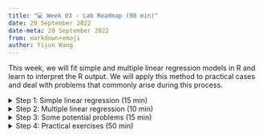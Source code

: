 ---
title: "💻 Week 03 - Lab Roadmap (90 min)"
date: 20 September 2022
date-meta: 20 September 2022
from: markdown+emoji
author: Yijun Wang
---

This week, we will fit simple and multiple linear regression models in R and learn to interpret the R output. We will apply this method to practical cases and deal with problems that commonly arise during this process.

<details><summary>Step 1: Simple linear regression (15 min)</summary>

## Step 1: Simple linear regression

We will follow the instructions below step by step together while answering whatever questions you might encounter along the way.

1. Install and load the `ISLR2` package, which contains a large collection of data sets and functions.

    ```r
    > install.packages("ISLR2").
    > library (ISLR2)
    ```
    
    The function `install.packages()` is used to download packages that don't come with R. This installation only needs to be done the first time you use a package. However, the `library()` function must be called within each R session to load packages.

2. Use the `Boston` data set in the `ISLR2` library. It records `medv` (median house value) for 506 census tracts in Boston. Have a look at the first few rows of the Boston data set:

    ```r
    > head (Boston)
        crim zn indus chas   nox    rm  age    dis rad tax ptratio lstat medv
    1 0.00632 18  2.31    0 0.538 6.575 65.2 4.0900   1 296    15.3  4.98 24.0
    2 0.02731  0  7.07    0 0.469 6.421 78.9 4.9671   2 242    17.8  9.14 21.6
    3 0.02729  0  7.07    0 0.469 7.185 61.1 4.9671   2 242    17.8  4.03 34.7
    4 0.03237  0  2.18    0 0.458 6.998 45.8 6.0622   3 222    18.7  2.94 33.4
    5 0.06905  0  2.18    0 0.458 7.147 54.2 6.0622   3 222    18.7  5.33 36.2
    6 0.02985  0  2.18    0 0.458 6.430 58.7 6.0622   3 222    18.7  5.21 28.7
    ```

    We want to predict `medv` using the available predictors, such as `rm` (average number of rooms per house), `age` (average age of houses), and `lstat` (percentage of households with low socioeconomic status). To find out more about the data set, we can type `?Boston`.

3. Fit a simple linear regression `lm()` model, with `medv` as the response and `lstat` as the predictor:

    ```r
    > lm.fit <- lm(medv ~ lstat , data = Boston)
    ```

    or 

   ```r
    > attach (Boston)
    > lm.fit <- lm(medv ~ lstat)
    ```

    The basic syntax is `lm(y ∼ x, data)`, where `y` is the response, `x` is the predictor, and `data` is the data set in which we keep these two variables.

4. Use the function `summary()` to understand detailed information about the model lm.fit we just fitted, like p-values and standard errors for the coefficients, as well as the R<sup>2</sup> statistic and F-statistic:

    ```r
    > summary(lm.fit)

    Call:
    lm(formula = medv ~ lstat, data = Boston)

    Residuals:
        Min      1Q  Median      3Q     Max 
    -15.168  -3.990  -1.318   2.034  24.500 

    Coefficients:
                Estimate Std. Error t value Pr(>|t|)    
    (Intercept) 34.55384    0.56263   61.41   <2e-16 ***
    lstat       -0.95005    0.03873  -24.53   <2e-16 ***
    ---
    Signif. codes:  0 ‘***’ 0.001 ‘**’ 0.01 ‘*’ 0.05 ‘.’ 0.1 ‘ ’ 1

    Residual standard error: 6.216 on 504 degrees of freedom
    Multiple R-squared:  0.5441,    Adjusted R-squared:  0.5432 
    F-statistic: 601.6 on 1 and 504 DF,  p-value: < 2.2e-16
    ```

    Because `lm.fit` is a simple linear regression model, there are only two coefficients: &beta;<sub>0</sub> and &beta;<sub>1</sub>. The Coefficients in the output shows the estimated value, standard error, t-test result and p-value for t-test of &beta;<sub>0</sub> and &beta;<sub>1</sub>. The goodness-of-fit of the model can be measured by the RSE and R<sup>2</sup> in the output.

    We can also use `lm.fit$coefficients` or `coef(lm.fit)` to check the coefficients of the regression model:

    ```r
    > coef(lm.fit)
    (Intercept)       lstat 
     34.5538409  -0.9500494 
    ```
    
5. Obtain a confidence interval for the coefficient estimates using the `confint()` function:

    ```r
    > confint (lm.fit)
                    2.5 %     97.5 %
    (Intercept) 33.448457 35.6592247
    lstat       -1.026148 -0.8739505
    ```

6. Predict the value of `medv` for a given value of `lstat` and generate the confidence intervals of the predicted value:

    ```r
    > predict(lm.fit, data.frame(lstat = (c(5, 10, 15))),
               interval = "confidence")
           fit      lwr      upr
    1 29.80359 29.00741 30.59978
    2 25.05335 24.47413 25.63256
    3 20.30310 19.73159 20.87461
    ```

   For instance, the 95 % confidence interval associated with a `lstat` value of 10 is (24.47, 25.63). As expected, the confidence is centred around the same point (a predicted value of 25.05 for `medv` when `lstat=10`).

7. Plot `medv` and `lstat` along with the least squares regression line using the `plot()` and `abline()` functions.:

    ```r
    > plot(Boston$lstat, Boston$medv, col = "red", pch = "+")
    > abline(lm.fit , lwd = 3, col = "blue")
    > dev.off()
    ```

</details>



<details><summary>Step 2: Multiple linear regression (10 min)</summary>

## Step 2:  Multiple linear regression

We will still use the `Boston` data set to fit multiple linear regression. The fitting process is similar to simple linear regression.

1. Fit a multiple linear regression `lm()` model, with `medv` as the response, `lstat` and `age` as the predictors:
    
    ```r
    > lm.fit <- lm(medv ~ lstat + age , data = Boston)
    > summary (lm.fit)

    Call:
    lm(formula = medv ~ lstat + age, data = Boston)

    Residuals:
        Min      1Q  Median      3Q     Max 
    -15.981  -3.978  -1.283   1.968  23.158 

    Coefficients:
                Estimate Std. Error t value Pr(>|t|)    
    (Intercept) 33.22276    0.73085  45.458  < 2e-16 ***
    lstat       -1.03207    0.04819 -21.416  < 2e-16 ***
    age          0.03454    0.01223   2.826  0.00491 ** 
    ---
    Signif. codes:  0 ‘***’ 0.001 ‘**’ 0.01 ‘*’ 0.05 ‘.’ 0.1 ‘ ’ 1

    Residual standard error: 6.173 on 503 degrees of freedom
    Multiple R-squared:  0.5513,    Adjusted R-squared:  0.5495 
    F-statistic:   309 on 2 and 503 DF,  p-value: < 2.2e-16
    ```
    The syntax `lm(y ~ x1 + x2 + x3)` is used to fit a model with three predictors, `x1`, `x2`, and `x3`. The `summary()` function now outputs the regression coefficients for all the predictors.

2. Fit a multiple linear regression `lm()` model, with `medv` as the response, all rest variables as the predictors:

    ```r
    > lm.fit <- lm(medv ~ ., data = Boston)
    > summary(lm.fit)

    Call:
    lm(formula = medv ~ ., data = Boston)

    Residuals:
         Min       1Q   Median       3Q      Max 
    -15.1304  -2.7673  -0.5814   1.9414  26.2526 

    Coefficients:
                  Estimate Std. Error t value Pr(>|t|)    
    (Intercept)  41.617270   4.936039   8.431 3.79e-16 ***
    crim         -0.121389   0.033000  -3.678 0.000261 ***
    zn            0.046963   0.013879   3.384 0.000772 ***
    indus         0.013468   0.062145   0.217 0.828520    
    chas          2.839993   0.870007   3.264 0.001173 ** 
    nox         -18.758022   3.851355  -4.870 1.50e-06 ***
    rm            3.658119   0.420246   8.705  < 2e-16 ***
    age           0.003611   0.013329   0.271 0.786595    
    dis          -1.490754   0.201623  -7.394 6.17e-13 ***
    rad           0.289405   0.066908   4.325 1.84e-05 ***
    tax          -0.012682   0.003801  -3.337 0.000912 ***
    ptratio      -0.937533   0.132206  -7.091 4.63e-12 ***
    lstat        -0.552019   0.050659 -10.897  < 2e-16 ***
    ---
    Signif. codes:  0 ‘***’ 0.001 ‘**’ 0.01 ‘*’ 0.05 ‘.’ 0.1 ‘ ’ 1

    Residual standard error: 4.798 on 493 degrees of freedom
    Multiple R-squared:  0.7343,    Adjusted R-squared:  0.7278 
    F-statistic: 113.5 on 12 and 493 DF,  p-value: < 2.2e-16   
    ```

    We can access the individual components of a summary object by name (type `?summary.lm` to see what is available). Hence `summary(lm.fit)$r.sq` gives us the R2, and `summary(lm.fit)$sigma` gives us the RSE.

3. Select variables:
    
    In these two multiple linear regression models, the t-tests and F-test results suggest that all predictors are significant for the response variable. However,  it is more often the case that the response is only associated with a subset of the predictors. We call the process of determining which predictors are associated with the response as **variable selection**.

    If the number of predictors is very small, we could perform the variable selection by trying out a lot of different models, each containing a different subset of the predictors. We can then select the best model out of all of the models we have considered.

    If the number of predictors is not very small, the function `regsubsets()` could be used to select the best subset of variables. 

    ```r
    > install.packages('leaps')
    > library(leaps)
    > regfit.full <- regsubsets(medv ~ ., Boston)
    > summary (regfit.full)
    ```  

    The `regsubsets()` function identifies the best model with a given number of predictors, where the best is quantified using RSS. The syntax is the same as for `lm()`. The `summary()` command outputs the best set of variables for each model size. You can use the argument `method` = "forward" or "backward" or "seqrep" choose selection methods. 

</details>



<details><summary> Step 3: Some potential problems (15 min)</summary>
## Step 3: Some potential problems

Many problems may occur when we fit a linear regression model to a particular data set. These problems will lead to inaccurate estimation. In this step, we will identify and overcome potential problems such as outliers, collinearity and interaction effects. 

We present a few of the many methods available, but those interested can explore more after class.

1. Handle interaction terms:
    
    In regression, an interaction effect exists when the effect of an independent variable on the response variable changes, depending on the values of one or more independent variables. When you believe there is an interaction effect, it is easy to include interaction terms in a linear model using the `lm()` function.

    ```r
    > summary (lm(medv ~ lstat * age , data = Boston))

    Call:
    lm(formula = medv ~ lstat * age, data = Boston)

    Residuals:
        Min      1Q  Median      3Q     Max 
    -15.806  -4.045  -1.333   2.085  27.552 

    Coefficients:
                  Estimate Std. Error t value Pr(>|t|)    
    (Intercept) 36.0885359  1.4698355  24.553  < 2e-16 ***
    lstat       -1.3921168  0.1674555  -8.313 8.78e-16 ***
    age         -0.0007209  0.0198792  -0.036   0.9711    
    lstat:age    0.0041560  0.0018518   2.244   0.0252 *  
    ---
    Signif. codes:  0 ‘***’ 0.001 ‘**’ 0.01 ‘*’ 0.05 ‘.’ 0.1 ‘ ’ 1

    Residual standard error: 6.149 on 502 degrees of freedom
    Multiple R-squared:  0.5557,    Adjusted R-squared:  0.5531 
    F-statistic: 209.3 on 3 and 502 DF,  p-value: < 2.2e-16
    ```
    
    The syntax `lstat:black` tells R to include an interaction term between lstat and black. The syntax `lstat*age` simultaneously includes `lstat`, `age`, and the interaction term `lstat×age` as predictors; it is a shorthand for `lstat+age+lstat:age`.

2. Identify outliers through residual plots:

    An outlier is a point for which `y<sub>i</sub>` is far from the value predicted by the model. Outliers can arise for a variety of reasons, such as incorrect recording of observation during data collection. Outliers could be identified through residual plots:

    ```r
    > par(mfrow = c(2, 2))
    > plot(lm.fit)
    > dev.off()
    ```
    
    The `plot` function automatically produces four diagnostic plots when you pass the output from `lm()`. Plots on the left column are residual plots, indicating the relationship between residuals and fitted values.

    In practice, it can be difficult to decide how large a residual needs to be before we consider the point to be an outlier. Instead of plotting the residuals, we can address this problem by plotting the studentized residuals. These are computed by dividing each residual e<sub>i</sub> by its estimated standard studentized residual error. Observations with studentized residuals greater than 3 in absolute value are possible outliers. Using the plot() function to plot the studentized residuals:

    
    ```r
    > plot(predict(lm.fit), rstudent(lm.fit)
    > dev.off()
    ```

3. Handle outliers:

   If we believe an outlier is due to an error in data collection or recording, then one solution is to simply remove the observation. However, care should be taken, as an outlier may instead signal a deficiency with our model, such as a missing predictor.

4. Detect collinearity using the correlation matrix:

    Collinearity refers to the situation in which two or more predictor variables collinearity are closely related to one another. It can be detected through the correlation matrix:
    
    ```r
    > cor(Boston)
    ```
    
    Ignoring the last row and the last column in the matrix, which indicate the relationship with response variable `medv`, an element of this matrix that is large in absolute value indicates a pair of highly correlated variables, and therefore a collinearity problem in the data.

    Or we could detect collinearity quantitatively using `vif()` function:

    ```r
    > vif(lm.fit)
    ```

    Instead of inspecting the correlation matrix, a better way to assess multicollinearity is to compute the variance inflation factor (VIF). As a rule of thumb, a VIF value that exceeds 5 or 10 indicates a problematic amount of collinearity.

5. Handle collinearity:

    When faced with the problem of collinearity, there are two simple solutions. 
    
    The first is to drop one of the problematic variables from the regression. Doing this does not compromise the regression fit much since collinearity implies that the information this variable provides about the response is redundant in the presence of the other variables.   

    The second solution is to combine the collinear variables into a single predictor.

</details>

<details><summary> Step 4: Practical exercises (50 min)</summary>
## Step 4: Practical exercises (in pairs)

So far, we have learnt to fit simple and multiple linear regression models in R. In this practical case, we will continue to use the data set `Auto` studied in the last lab. Make sure that the missing values have been removed from the data.

Eight questions are listed below. You are required to try to answer these questions in pairs using R commands. We will go over the solutions once everyone has finished these questions.

🎯 **Questions** 

1. Use the `lm()` function to perform a simple linear regression with `mpg` as the response and `horsepower` as the predictor. Use the `summary()` function to print the results. Comment on the output. For example:

   i. Is there a relationship between the predictor and the response?
   ii. How strong is the relationship between the predictor and the response?
   iii. Is the relationship between the predictor and the response positive or negative?
   iv. What is the predicted `mpg` associated with a `horsepower` of 98? What are the associated 95 % confidence intervals?

2. Plot the response and the predictor. Use the `abline()` function to display the least squares regression line.
    
3. Use the `plot()` function to produce diagnostic plots of the least squares regression fit. Comment on any problems you see with the fit.

4. Produce a scatterplot matrix that includes all the variables in the data set.

5. Compute the matrix of correlations between the variables using the function `cor()`. You will need to exclude the name variable, which is qualitative.

6. Use the `lm()` function to perform a multiple linear regression with `mpg` as the response and all other variables except `name` as the predictors. Use the `summary()` function to print the results. Comment on the output. For instance:

   i. Is there a relationship between the predictors and the response?
   ii. Which predictors appear to have a statistically significant relationship to the response?
   iii. What does the coefficient for the year variable suggest?

7. Use the `plot()` function to produce diagnostic plots of the linear regression fit. Comment on any problems you see with the fit. Do the residual plots suggest any unusually large outliers? 

8. Use the `*` and `:` symbols to fit linear regression models with interaction effects. Do any interactions appear to be statistically significant?

</details>
